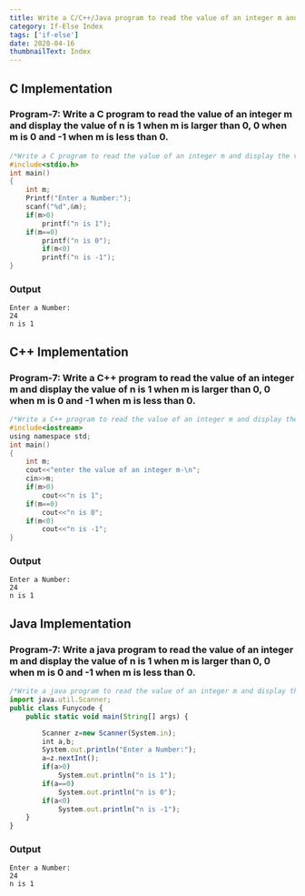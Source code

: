 ```yaml
---
title: Write a C/C++/Java program to read the value of an integer m and display the value of n is 1 when m is larger than 0, 0 when m is 0 and -1 when m is less than 0.
category: If-Else Index
tags: ['if-else']
date: 2020-04-16
thumbnailText: Index
---
```


## C Implementation
### Program-7: Write a C program to read the value of an integer m and display the value of n is 1 when m is larger than 0, 0 when m is 0 and -1 when m is less than 0.
```c
/*Write a C program to read the value of an integer m and display the value of n is 1 when m is larger than 0, 0 when m is 0 and -1 when m is less than 0.*/
#include<stdio.h>
int main()
{
    int m;
    Printf("Enter a Number:");
    scanf("%d",&m);
    if(m>0)
        printf("n is 1");
    if(m==0)
        printf("n is 0");
        if(m<0)
        printf("n is -1");
}
```
### Output
```
Enter a Number:
24
n is 1
```

## C++ Implementation
### Program-7: Write a C++ program to read the value of an integer m and display the value of n is 1 when m is larger than 0, 0 when m is 0 and -1 when m is less than 0.
```c
/*Write a C++ program to read the value of an integer m and display the value of n is 1 when m is larger than 0, 0 when m is 0 and -1 when m is less than 0.*/
#include<iostream>
using namespace std;
int main()
{
    int m;
    cout<<"enter the value of an integer m-\n";
    cin>>m;
    if(m>0)
        cout<<"n is 1";
    if(m==0)
        cout<<"n is 0";
    if(m<0)
        cout<<"n is -1";
}
```
### Output
```
Enter a Number:
24
n is 1
```

## Java Implementation
### Program-7: Write a java program to read the value of an integer m and display the value of n is 1 when m is larger than 0, 0 when m is 0 and -1 when m is less than 0.
```js
/*Write a java program to read the value of an integer m and display the value of n is 1 when m is larger than 0, 0 when m is 0 and -1 when m is less than 0.*/
import java.util.Scanner;
public class Funycode {
    public static void main(String[] args) {

        Scanner z=new Scanner(System.in);
        int a,b;
        System.out.println("Enter a Number:");
        a=z.nextInt();
        if(a>0)
            System.out.println("n is 1");
        if(a==0)
            System.out.println("n is 0");
        if(a<0)
            System.out.println("n is -1");
    }
}
```
### Output
```
Enter a Number:
24
n is 1
```
